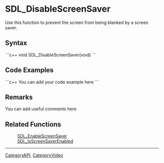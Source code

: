 <!-- pragma section-numbers off -->
<!-- pragma disable-camelcase -->

= SDL_DisableScreenSaver =
Use this function to prevent the screen from being blanked by a screen saver.


== Syntax ==
```c++
void SDL_DisableScreenSaver(void)
```

== Code Examples ==
```c++
You can add your code example here
```

== Remarks ==
You can add useful comments here

== Related Functions ==
:[[SDL_EnableScreenSaver]]
:[[SDL_IsScreenSaverEnabled]]

----
[[CategoryAPI]], [[CategoryVideo]]
